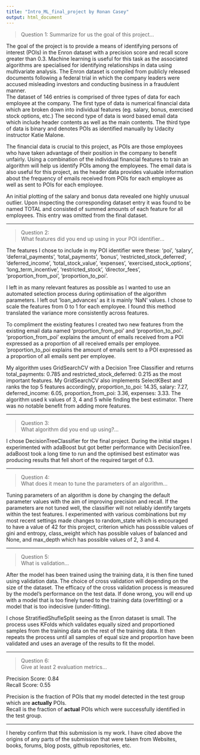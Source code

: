 ```yaml
---
title: "Intro_ML_final_project by Ronan Casey"
output: html_document
---
```


>Question 1:
>Summarize for us the goal of this project...    

  The goal of the project is to provide a means of identifying persons of interest (POIs) in the Enron dataset with a precision score and recall score greater than 0.3. Machine learning is useful for this task as the associated algorithms are specialised for identifying relationships in data using multivariate analysis. The Enron dataset is compiled from publicly released documents following a federal trial in which the company leaders were accused misleading investors and conducting business in a fraudulent manner.   
The dataset of 146 entries is comprised of three types of data for each employee at the company. The first type of data is numerical financial data which are broken down into individual features (eg. salary, bonus, exercised stock options, etc.) The second type of data is word based email data which include header contents as well as the main contents. The third type of data is binary and denotes POIs as identified manually by Udacity instructor Katie Malone.    

The financial data is crucial to this project, as POIs are those employees who have taken advantage of their position in the company to benefit unfairly. Using a combination of the individual financial features to train an algorithm will help us identify POIs among the employees. The email data is also useful for this project, as the header data provides valuable information about the frequency of emails received from POIs for each employee as well as sent to POIs for each employee.   

An initial plotting of the salary and bonus data revealed one highly unusual outlier. Upon inspecting the corresponding dataset entry it was found to be named TOTAL and consisted of summed amounts of each feature for all employees. This entry was omitted from the final dataset.

---

>Question 2:   
>What features did you end up using in your POI identifier...    

  The features I chose to include in my POI identifier were these:
'poi', 'salary', 'deferral_payments', 'total_payments', 'bonus', 'restricted_stock_deferred’, ’deferred_income', 'total_stock_value', 'expenses', 'exercised_stock_options', 'long_term_incentive', 'restricted_stock', 'director_fees', 'proportion_from_poi', 'proportion_to_poi’.   

I left in as many relevant features as possible as I wanted to use an automated selection process during optimisation of the algorithm parameters. I left out ‘loan_advances’ as it is mainly ‘NaN’ values. I chose to scale the features from 0 to 1 for each employee. I found this method translated the variance more consistently across features.    

To compliment the existing features I created two new features from the existing email data named 'proportion_from_poi' and  'proportion_to_poi’. ‘proportion_from_poi’ explains the amount of emails received from a POI expressed as a proportion of all received emails per employee. ‘proportion_to_poi explains the amount of emails sent to a POI expressed as a proportion of all emails sent per employee.   

My algorithm uses GridSearchCV with a Decision Tree Classifier and returns total_payments: 0.785 and restricted_stock_deferred: 0.215 as the most important features. My GridSearchCV also implements SelectKBest and ranks the top 5 features accordingly, proportion_to_poi: 14.35, salary: 7.27, deferred_income: 6.05, proportion_from_poi: 3.36, expenses: 3.33. The algorithm used k values of 3, 4 and 5 while finding the best estimator. There was no notable benefit from adding more features.    

---

>Question 3:   
>What algorithm did you end up using?...   

  I chose DecisionTreeClassifier for the final project. During the initial stages I experimented with adaBoost but got better performance with DecisionTree. adaBoost took a long time to run and the optimised best estimator was producing results that fell short of the required target of 0.3.

---

>Question 4:   
>What does it mean to tune the parameters of an algorithm...   

  Tuning parameters of an algorithm is done by changing the default parameter values with the aim of improving precision and recall. If the parameters are not tuned well, the classifier will not reliably identify targets within the test features. I experimented with various combinations but my most recent settings made changes to random_state which is encouraged to have a value of 42 for this project, criterion which has posssible values of gini and entropy, class_weight which has possible values of balanced and None, and max_depth which has possible values of 2, 3 and 4.    

---

>Question 5:   
>What is validation...   

  After the model has been trained using the training data, it is then fine tuned using validation data. The choice of cross validation will depending on the size of the dataset. The efficacy of the cross validation process is measured by the model’s performance on the test data. If done wrong, you will end up with a model that is too finely tuned to the training data (overfitting) or a model that is too indecisive (under-fitting).    

I chose StratifiedShufleSplit seeing as the Enron dataset is small. The process uses KFolds which validates equally sized and proportioned samples from the training data on the rest of the training data. It then repeats the process until all samples of equal size and proportion have been validated and uses an average of the results to fit the model.   

---

>Question 6:   
>Give at least 2 evaluation metrics...   

  Precision Score: 0.84   
  Recall Score: 0.55    

Precision is the fraction of POIs that my model detected in the test group which are **actually** POIs.    
Recall is the fraction of **actual** POIs which were successfully identified in the test group.

---

I hereby confirm that this submission is my work. I have cited above the origins of any parts of the submission that were taken from Websites, books, forums, blog posts, github repositories, etc.